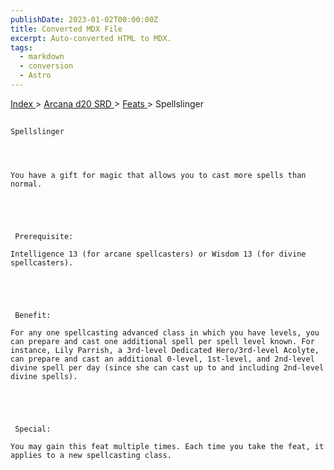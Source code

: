 ```yaml
---
publishDate: 2023-01-02T00:00:00Z
title: Converted MDX File
excerpt: Auto-converted HTML to MDX.
tags:
  - markdown
  - conversion
  - Astro
---
```


[
Index
](-index) >
[
Arcana d20 SRD
](arcana-d20-srd-index) >
[
Feats
](arcana-d20-srd-feats-index) > Spellslinger

##

    Spellslinger




    You have a gift for magic that allows you to cast more spells than normal.





     Prerequisite:

    Intelligence 13 (for arcane spellcasters) or Wisdom 13 (for divine spellcasters).





     Benefit:

    For any one spellcasting advanced class in which you have levels, you can prepare and cast one additional spell per spell level known. For instance, Lily Parrish, a 3rd-level Dedicated Hero/3rd-level Acolyte, can prepare and cast an additional 0-level, 1st-level, and 2nd-level divine spell per day (since she can cast up to and including 2nd-level divine spells).





     Special:

    You may gain this feat multiple times. Each time you take the feat, it applies to a new spellcasting class.
